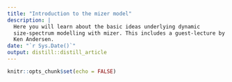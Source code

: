 ```yaml
---
title: "Introduction to the mizer model"
description: |
  Here you will learn about the basic ideas underlying dynamic 
  size-spectrum modelling with mizer. This includes a guest-lecture by
  Ken Andersen.
date: "`r Sys.Date()`"
output: distill::distill_article
---
```


```r
knitr::opts_chunk$set(echo = FALSE)
```







